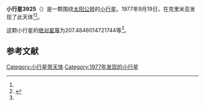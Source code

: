 {{Infobox planet
| bgcolour = #FFFFC0
| name = 3925 Tret'yakov
| symbol = 
| image = 
| caption = 
| discovery = yes
| discovery_ref = 
| discoverer = {{link-en|柳德米拉·瓦斯列娜·朱然勒娃|Lyudmila Vasilyevna Zhuravleva}}
| discovery_site = [[克里米亚|克里米亚]] 
| discovered = 1977年9月19日
| designations = yes
| mp_name = 
| named_after = 
| alt_names = 1977 SS2/ 1937 RG / 1937 SA / 1948 OF / 1965 PA / 1971 ON1 / 1971 PA / 1977 TM6 / 1980 DR5 / 1980 FS10
| mp_category = [[主带小行星|主带小行星]]
| orbit_ref = <ref name="a">[http://ssd.jpl.nasa.gov/sbdb.cgi?sstr=3925 3925 Tret'yakov] {{Wayback|url=http://ssd.jpl.nasa.gov/sbdb.cgi?sstr=3925 |date=20200918023856 }}，小行星數據庫瀏覽器（JPL Small-Body Database Browser）－[[美国国家航空航天局|美国国家航空航天局]]喷气推进实验室</ref>
| epoch = 2456400.5 (2013年4月18日更新)
| aphelion = {{convert|3.768033671191678|AU|km|3|abbr=on|lk=out}}
| perihelion = {{convert|2.540075612156324|AU|km|3|abbr=on}}
| semimajor = {{convert|3.154054641674001|AU|km|3|abbr=on}}
| eccentricity = 0.194663409
| period = 2045.984062 [[日|日]]<br />5.6[[儒略年|儒略年]]
| avg_speed = 
| inclination = 15.61150123363271
| asc_node = 163.6909199097674
| mean_anomaly = 
| arg_peri = 207.4846014721744
| satellites = 
| physical_characteristics = yes
| dimensions = 
| mass = 
| density = 
| surface_grav = 
| escape_velocity = 
| sidereal_day = 
| axial_tilt = 
| pole_ecliptic_lat = 
| pole_ecliptic_lon = 
| albedo = 
| temperatures= 
| temp_name1 = 
| mean_temp_1 = 
| max_temp_1 = 
| temp_name2 = 
| max_temp_2 = 
| spectral_type = 
| abs_magnitude = 207.4846014721744
}}

'''小行星3925'''（{{lang-en|3925 Tret'yakov}}）是一颗围绕[[太阳|太阳]][[公转|公转]]的[[小行星|小行星]]。1977年9月19日，{{link-en|柳德米拉·瓦斯列娜·朱然勒娃|Lyudmila Vasilyevna Zhuravleva}}在克里米亚发现了此天体<ref name="a" /><ref>{{cite news|title=小行星列表|url=http://cfa-www.harvard.edu/iau/lists/NumberedMPs.txt|accessdate=2013-07-08|newspaper=哈佛大学|archive-date=2008-05-17|archive-url=https://web.archive.org/web/20080517010638/http://cfa-www.harvard.edu/iau/lists/NumberedMPs.txt|dead-url=no}}</ref>。

这颗小行星的[[绝对星等|绝对星等]]为207.4846014721744等<ref name="a" />。

==参考文献==
{{reflist}}
{{Minor Planet Number|[[小行星3924|小行星3924]]|[[小行星3926|小行星3926]]}}

{{小天体}}

[[Category:小行星带天体|Category:小行星带天体]]
[[Category:1977年发现的小行星|Category:1977年发现的小行星]]

{{asteroid-stub}}